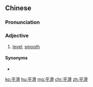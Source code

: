 ==Chinese==
{{zh-forms}}

===Pronunciation===
{{zh-pron
|m=pínghuá
|cat=a
}}

===Adjective===
{{zh-adj}}

# [[level]]; [[smooth]]

====Synonyms====
* {{zh-l|光滑}}

[[ko:平滑]]
[[hu:平滑]]
[[mg:平滑]]
[[chr:平滑]]
[[zh:平滑]]